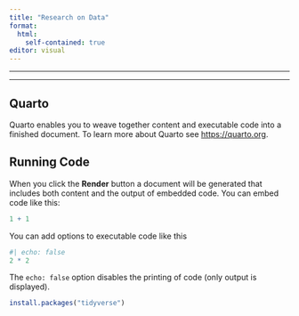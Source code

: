 ```yaml
---
title: "Research on Data"
format: 
  html:
    self-contained: true
editor: visual
---
```


---

---

## Quarto

Quarto enables you to weave together content and executable code into a finished document. To learn more about Quarto see <https://quarto.org>.

## Running Code

When you click the **Render** button a document will be generated that includes both content and the output of embedded code. You can embed code like this:

```r
1 + 1
```

You can add options to executable code like this

```r
#| echo: false
2 * 2
```

The `echo: false` option disables the printing of code (only output is displayed).

```r
install.packages("tidyverse")
```

```r

```

```r

```

```r

```
